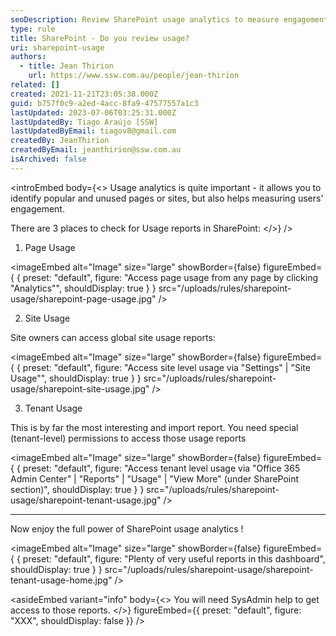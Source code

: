 ```yaml
---
seoDescription: Review SharePoint usage analytics to measure engagement and optimize popular pages or sites.
type: rule
title: SharePoint - Do you review usage?
uri: sharepoint-usage
authors:
  - title: Jean Thirion
    url: https://www.ssw.com.au/people/jean-thirion
related: []
created: 2021-11-21T23:05:38.000Z
guid: b757f0c9-a2ed-4acc-8fa9-47577557a1c3
lastUpdated: 2023-07-06T03:25:31.000Z
lastUpdatedBy: Tiago Araújo [SSW]
lastUpdatedByEmail: tiagov8@gmail.com
createdBy: JeanThirion
createdByEmail: jeanthirion@ssw.com.au
isArchived: false
---
```


<introEmbed
  body={<>
Usage analytics is quite important - it allows you to identify popular and unused pages or sites, but also helps measuring users' engagement.

There are 3 places to check for Usage reports in SharePoint:
  </>}
/>
1. Page Usage


<imageEmbed
  alt="Image"
  size="large"
  showBorder={false}
  figureEmbed={ {
    preset: "default",
    figure: "Access page usage from any page by clicking \"Analytics\"",
    shouldDisplay: true
  } }
  src="/uploads/rules/sharepoint-usage/sharepoint-page-usage.jpg"
/>


2. Site Usage

Site owners can access global site usage reports:


<imageEmbed
  alt="Image"
  size="large"
  showBorder={false}
  figureEmbed={ {
    preset: "default",
    figure: "Access site level usage via \"Settings\" | \"Site Usage\"",
    shouldDisplay: true
  } }
  src="/uploads/rules/sharepoint-usage/sharepoint-site-usage.jpg"
/>


3. Tenant Usage

This is by far the most interesting and import report. You need special (tenant-level) permissions to access those usage reports


<imageEmbed
  alt="Image"
  size="large"
  showBorder={false}
  figureEmbed={ {
    preset: "default",
    figure: "Access tenant level usage via \"Office 365 Admin Center\" | \"Reports\" | \"Usage\" | \"View More\" (under SharePoint section)",
    shouldDisplay: true
  } }
  src="/uploads/rules/sharepoint-usage/sharepoint-tenant-usage.jpg"
/>


---

Now enjoy the full power of SharePoint usage analytics !


<imageEmbed
  alt="Image"
  size="large"
  showBorder={false}
  figureEmbed={ {
    preset: "default",
    figure: "Plenty of very useful reports in this dashboard",
    shouldDisplay: true
  } }
  src="/uploads/rules/sharepoint-usage/sharepoint-tenant-usage-home.jpg"
/>



<asideEmbed
  variant="info"
  body={<>
    You will need SysAdmin help to get access to those reports.
  </>}
  figureEmbed={{
    preset: "default",
    figure: "XXX",
    shouldDisplay: false
  }}
/>
